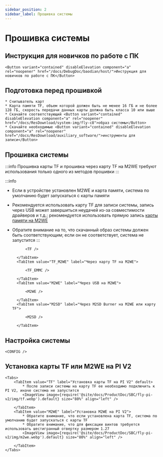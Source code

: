 ```yaml
---
sidebar_position: 2
sidebar_label: Прошивка системы
---
```








# Прошивка системы

## Инструкция для новичков по работе с ПК

    <Button variant="contained" disableElevation component="a" rel="noopener" href="/docs/DebugDoc/baodian/host/">Инструкция для новичков по работе с ПК</Button>

## Подготовка перед прошивкой

    * Считыватель карт
    * Карта памяти TF, объем которой должен быть не менее 16 ГБ и не более 128 ГБ, скорость передачи данных карты должна быть класса 10 или выше
    * Скачайте соответствующий <Button variant="contained" disableElevation component="a" rel="noopener" href="/docs/ResDownload/system-img/fly-c8">образ системы</Button>
    * Скачайте необходимые <Button variant="contained" disableElevation component="a" rel="noopener" href="/docs/ResDownload/auxiliary_software/">инструменты для записи</Button>

## Прошивка системы

:::info
Прошивка карты TF и прошивка через карту TF на M2WE требуют использования только одного из методов прошивки
:::

:::info
* Если в устройстве установлен M2WE и карта памяти, система по умолчанию будет запускаться с карты памяти
* Рекомендуется использовать карту TF для записи системы, запись через USB может завершиться неудачей из-за совместимости драйверов и т.д.; рекомендуется использовать прямую запись [карты памяти на M2WE](https://mellow-next.klipper.cn/docs/ProductDoc/SBC/fly-pi-v2/fly-os)
* Обратите внимание на то, что скачанный образ системы должен быть соответствующим; если он не соответствует, система не запустится
:::

    <Tabs>
        <TabItem value="TF" label="Запись на карту TF" default>
            
            <TF />
            
        </TabItem>
        <TabItem value="TF_M2WE" label="Через карту TF на M2WE">
            
            <TF_EMMC />

        </TabItem>
        <TabItem value="M2WE" label="Через USB на M2WE">
            
            <M2WE />

        </TabItem>
        <TabItem value="M2SD" label="Через M2SD Burner на M2WE или карту TF">
            
            <M2SD />

        </TabItem>
    </Tabs>


## Настройка системы

    <CONFIG />

## Установка карты TF или M2WE на PI V2

    <Tabs>
        <TabItem value="TF" label="Установка карты TF на PI V2" default>
            * После записи системы на карту TF ее необходимо подключить к PI V2, иначе система не запустится
            <ImageView image={require('@site/docs/ProductDoc/SBC/fly-pi-v2/img/tf.webp').default} size="80%" align="left" />  

        </TabItem>
        <TabItem value="M2WE" label="Установка M2WE на PI V2">
            * Обратите внимание, что если установлена карта TF, система по умолчанию будет запускаться с карты TF
            * Обратите внимание, что для фиксации винтов требуется использовать шестигранный отвертку размером 1.27
            <ImageView image={require('@site/docs/ProductDoc/SBC/fly-pi-v2/img/m2we.webp').default} size="80%" align="left" />  

        </TabItem>
    </Tabs>
